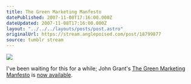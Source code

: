 ```yaml
---
title: The Green Marketing Manfesto
datePublished: 2007-11-08T17:16:00.000Z
dateUpdated: 2007-11-08T17:16:00.000Z
layout: "../../../layouts/posts/post.astro"
originalUrl: https://stream.anglepoised.com/post/18799877
source: tumblr stream
---
```


![](/images/notes/green-marketing-manifesto.jpg)

I've been waiting for this for a while; John Grant's [The Green Marketing Manfesto](http://www.amazon.co.uk/Green-Marketing-Manifesto-John-Grant/dp/0470723246/) is [now available](http://greenormal.blogspot.com/2007/11/link-to-ditty.html).
